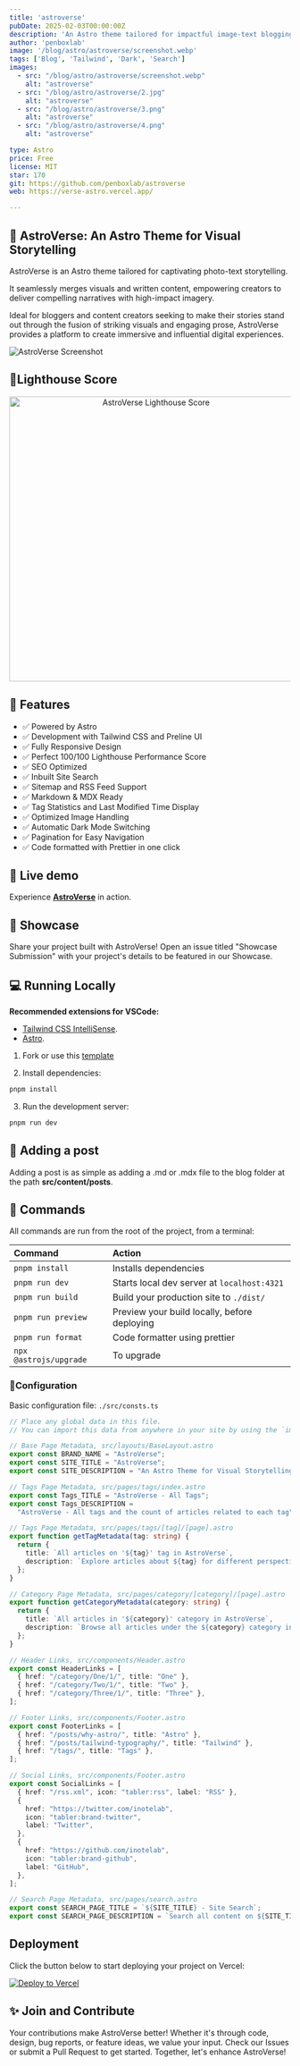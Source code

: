 ```yaml
---
title: 'astroverse'
pubDate: 2025-02-03T00:00:00Z
description: 'An Astro theme tailored for impactful image-text blogging, ideal for content creators. '
author: 'penboxlab'
image: '/blog/astro/astroverse/screenshot.webp'
tags: ['Blog', 'Tailwind', 'Dark', 'Search']
images:
  - src: "/blog/astro/astroverse/screenshot.webp"
    alt: "astroverse"
  - src: "/blog/astro/astroverse/2.jpg"
    alt: "astroverse"
  - src: "/blog/astro/astroverse/3.png"
    alt: "astroverse"
  - src: "/blog/astro/astroverse/4.png"
    alt: "astroverse"

type: Astro
price: Free
license: MIT
star: 170
git: https://github.com/penboxlab/astroverse
web: https://verse-astro.vercel.app/

---
```


## 🚀 **AstroVerse**: An Astro Theme for Visual Storytelling

AstroVerse is an Astro theme tailored for captivating photo-text storytelling.

It seamlessly merges visuals and written content, empowering creators to deliver compelling narratives with high-impact imagery.

Ideal for bloggers and content creators seeking to make their stories stand out through the fusion of striking visuals and engaging prose, AstroVerse provides a platform to create immersive and influential digital experiences.

<img src="/blog/astro/astroverse/screenshot.webp" alt="AstroVerse Screenshot" />

## 💯Lighthouse Score

<p align="center">
  <a href="https://pagespeed.web.dev/analysis?url=https%3A%2F%2Fverse-astro.vercel.app%2F">
    <img width="510" alt="AstroVerse Lighthouse Score" src="public/astroverse-lighthouse-score.svg"/>
  </a>
</p>

## 🎉 Features

- ✅ Powered by Astro
- ✅ Development with Tailwind CSS and Preline UI
- ✅ Fully Responsive Design
- ✅ Perfect 100/100 Lighthouse Performance Score
- ✅ SEO Optimized
- ✅ Inbuilt Site Search
- ✅ Sitemap and RSS Feed Support
- ✅ Markdown & MDX Ready
- ✅ Tag Statistics and Last Modified Time Display
- ✅ Optimized Image Handling
- ✅ Automatic Dark Mode Switching
- ✅ Pagination for Easy Navigation
- ✅ Code formatted with Prettier in one click

## 🎡 Live demo

Experience [**AstroVerse**](https://verse-astro.vercel.app) in action.

## 🌆 Showcase

Share your project built with AstroVerse! Open an issue titled "Showcase Submission" with your project's details to be featured in our Showcase.


## 💻 Running Locally

**Recommended extensions for VSCode:**

- [Tailwind CSS IntelliSense](https://marketplace.visualstudio.com/items?itemName=bradlc.vscode-tailwindcss).
- [Astro](https://marketplace.visualstudio.com/items?itemName=astro-build.astro-vscode).

1. Fork or use this [template](https://github.com/inotelab/astroverse)

2. Install dependencies:

```bash
pnpm install
```

3. Run the development server:

```bash
pnpm run dev
```

## 📄 Adding a post

Adding a post is as simple as adding a .md or .mdx file to the blog folder at the path **src/content/posts**.

## 🧞 Commands

All commands are run from the root of the project, from a terminal:

| Command           | Action                                       |
| :---------------- | :------------------------------------------- |
| `pnpm install`     | Installs dependencies                        |
| `pnpm run dev`     | Starts local dev server at `localhost:4321`  |
| `pnpm run build`   | Build your production site to `./dist/`      |
| `pnpm run preview` | Preview your build locally, before deploying |
| `pnpm run format`  | Code formatter using prettier                |
| `npx @astrojs/upgrade`  | To upgrade                |

### 🔧Configuration

Basic configuration file: `./src/consts.ts`

```ts
// Place any global data in this file.
// You can import this data from anywhere in your site by using the `import` keyword.

// Base Page Metadata, src/layouts/BaseLayout.astro
export const BRAND_NAME = "AstroVerse";
export const SITE_TITLE = "AstroVerse";
export const SITE_DESCRIPTION = "An Astro Theme for Visual Storytelling";

// Tags Page Metadata, src/pages/tags/index.astro
export const Tags_TITLE = "AstroVerse - All Tags";
export const Tags_DESCRIPTION =
  "AstroVerse - All tags and the count of articles related to each tag";

// Tags Page Metadata, src/pages/tags/[tag]/[page].astro
export function getTagMetadata(tag: string) {
  return {
    title: `All articles on '${tag}' tag in AstroVerse`,
    description: `Explore articles about ${tag} for different perspectives and in-depth analysis.`,
  };
}

// Category Page Metadata, src/pages/category/[category]/[page].astro
export function getCategoryMetadata(category: string) {
  return {
    title: `All articles in '${category}' category in AstroVerse`,
    description: `Browse all articles under the ${category} category in AstroVerse`,
  };
}

// Header Links, src/components/Header.astro
export const HeaderLinks = [
  { href: "/category/One/1/", title: "One" },
  { href: "/category/Two/1/", title: "Two" },
  { href: "/category/Three/1/", title: "Three" },
];

// Footer Links, src/components/Footer.astro
export const FooterLinks = [
  { href: "/posts/why-astro/", title: "Astro" },
  { href: "/posts/tailwind-typography/", title: "Tailwind" },
  { href: "/tags/", title: "Tags" },
];

// Social Links, src/components/Footer.astro
export const SocialLinks = [
  { href: "/rss.xml", icon: "tabler:rss", label: "RSS" },
  {
    href: "https://twitter.com/inotelab",
    icon: "tabler:brand-twitter",
    label: "Twitter",
  },
  {
    href: "https://github.com/inotelab",
    icon: "tabler:brand-github",
    label: "GitHub",
  },
];

// Search Page Metadata, src/pages/search.astro
export const SEARCH_PAGE_TITLE = `${SITE_TITLE} - Site Search`;
export const SEARCH_PAGE_DESCRIPTION = `Search all content on ${SITE_TITLE}`;
```


## Deployment

Click the button below to start deploying your project on Vercel:

[![Deploy to Vercel](https://vercel.com/button)](https://vercel.com/import/project?template=https://github.com/inotelab/astroverse)

## ✨ Join and Contribute

Your contributions make AstroVerse better! Whether it's through code, design, bug reports, or feature ideas, we value your input. Check our Issues or submit a Pull Request to get started. Together, let's enhance AstroVerse!

